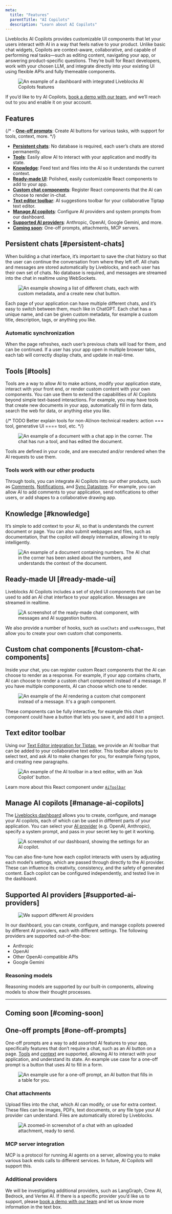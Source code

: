```yaml
---
meta:
  title: "Features"
  parentTitle: "AI Copilots"
  description: "Learn about AI Copilots"
---
```


Liveblocks AI Copilots provides customizable UI components that let your users
interact with AI in a way that feels native to your product. Unlike basic chat
widgets, Copilots are context-aware, collaborative, and capable of performing
real tasks—such as editing content, navigating your app, or answering
product-specific questions. They’re built for React developers, work with your
chosen LLM, and integrate directly into your existing UI using flexible APIs and
fully themeable components.

<Figure>
  <Image
    src="/assets/ai-copilots/full-dashboard.png"
    alt="An example of a dashboard with integrated Liveblocks AI Copilots features"
    width={768}
    height={512}
  />
</Figure>

<Banner type="info" title="Try AI Copilots">

If you’d like to try AI Copilots, [book a demo with our team](/contact/sales),
and we’ll reach out to you and enable it on your account.

</Banner>
 
## Features

{/* - **[One-off prompts](#one-off-prompts)**: Create AI buttons for various tasks, with support for tools, context, more. */}

- **[Persistent chats](#persistent-chats)**: No database is required, each
  user’s chats are stored permanently.
- **[Tools](#tools)**: Easily allow AI to interact with your application and
  modify its state.
- **[Knowledge](#knowledge)**: Feed text and files into the AI so it understands
  the current context.
- **[Ready-made UI](#ready-made-ui)**: Polished, easily customizable React
  components to add to your app.
- **[Custom chat components](#custom-chat-components)**: Register React
  components that the AI can choose to render in-chat.
- **[Text editor toolbar](#text-editor-toolbar)**: AI suggestions toolbar for
  your collaborative Tiptap text editor.
- **[Manage AI copilots](#manage-ai-copilots)**: Configure AI providers and
  system prompts from our dashboard.
- **[Supported AI providers](#supported-ai-providers)**: Anthropic, OpenAI,
  Google Gemini, and more.
- **[Coming soon](#coming-soon)**: One-off prompts, attachments, MCP servers.

## Persistent chats [#persistent-chats]

When building a chat interface, it’s important to save the chat history so that
the user can continue the conversation from where they left off. All chats and
messages are stored automatically by Liveblocks, and each user has their own set
of chats. No database is required, and messages are streamed into the chat in
realtime using WebSockets.

<Figure>
  <Image
    src="/assets/ai-copilots/multiple-chats.png"
    alt="An example showing a list of different chats, each with custom metadata, and a create new chat button."
    width={768}
    height={512}
  />
</Figure>

Each page of your application can have multiple different chats, and it’s easy
to switch between them, much like in ChatGPT. Each chat has a unique name, and
can be given custom metadata, for example a custom title, description, tags, or
anything you like.

### Automatic synchronization

When the page refreshes, each user’s previous chats will load for them, and can
be continued. If a user has your app open in multiple browser tabs, each tab
will correctly display chats, and update in real-time.

## Tools [#tools]

Tools are a way to allow AI to make actions, modify your application state,
interact with your front end, or render custom content with your own components.
You can use them to extend the capabilities of AI Copilots beyond simple
text-based interactions. For example, you may have tools that create new
documents in your app, automatically fill in form data, search the web for data,
or anything else you like.

{/* TODO Better explain tools for non-AI/non-technical readers: action === tool, generative UI ==== tool, etc. */}

<Figure>
  <Image
    src="/assets/ai-copilots/document-changes.png"
    alt="An example of a document with a chat app in the corner. The chat has run a tool, and has edited the document."
    width={768}
    height={512}
  />
</Figure>

Tools are defined in your code, and are executed and/or rendered when the AI
requests to use them.

### Tools work with our other products

Through tools, you can integrate AI Copilots into our other products, such as
[Comments](/docs/ready-made-features/comments),
[Notifications](/docs/ready-made-features/notifications), and
[Sync Datastore](/docs/platform/sync-datastore). For example, you can allow AI
to add comments to your application, send notifications to other users, or add
shapes to a collaborative drawing app.

## Knowledge [#knowledge]

It’s simple to add context to your AI, so that is understands the current
document or page. You can also submit webpages and files, such as documentation,
that the copilot will deeply internalize, allowing it to reply intelligently.

<Figure>
  <Image
    src="/assets/ai-copilots/context.png"
    alt="An example of a document containing numbers. The AI chat in the corner has been asked about the numbers, and understands the context of the document."
    width={768}
    height={512}
  />
</Figure>

## Ready-made UI [#ready-made-ui]

Liveblocks AI Copilots includes a set of styled UI components that can be used
to add an AI chat interface to your application. Messages are streamed in
realtime.

<Figure>
  <Image
    src="/assets/ai-copilots/floating-chat.png"
    alt="A screenshot of the ready-made chat component, with messages and AI suggestion buttons."
    width={768}
    height={512}
  />
</Figure>

We also provide a number of hooks, such as `useChats` and `useMessages`, that
allow you to create your own custom chat components.

## Custom chat components [#custom-chat-components]

Inside your chat, you can register custom React components that the AI can
choose to render as a response. For example, if your app contains charts, AI can
choose to render a custom chart component instead of a message. If you have
multiple components, AI can choose which one to render.

<Figure>
  <Image
    src="/assets/ai-copilots/custom-component.png"
    alt="An example of the AI rendering a custom chat component instead of a message. It's a graph component."
    width={768}
    height={512}
  />
</Figure>

These components can be fully interactive, for example this chart component
could have a button that lets you save it, and add it to a project.

## Text editor toolbar

Using our
[Text Editor integration for Tiptap](/docs/ready-made-features/text-editor/tiptap),
we provide an AI toolbar that can be added to your collaborative text editor.
This toolbar allows you to select text, and ask AI to make changes for you, for
example fixing typos, and creating new paragraphs.

<Figure>
  <Image
    src="/assets/ai-copilots/ai-toolbar.png"
    alt="An example of the AI toolbar in a text editor, with an 'Ask Copilot' button."
    width={768}
    height={512}
  />
</Figure>

Learn more about this React component under
[`AiToolbar`](/docs/api-reference/liveblocks-react-tiptap#AiToolbar)

## Manage AI copilots [#manage-ai-copilots]

The [Liveblocks dashboard](/dashboard) allows you to create, configure, and
manage your AI copilots, each of which can be used in different parts of your
application. You can select your [AI provider](#supported-ai-providers) (e.g.
OpenAI, Anthropic), specify a system prompt, and pass in your secret key to get
it working.

<Figure>
  <Image
    src="/assets/ai-copilots/dashboard-manage-copilot.png"
    alt="A screenshot of our dashboard, showing the settings for an AI copilot."
    width={768}
    height={512}
  />
</Figure>

You can also fine-tune how each copilot interacts with users by adjusting each
model’s settings, which are passed through directly to the AI provider. These
can influence its creativity, consistency, and the safety of generated content.
Each copilot can be configured independently, and tested live in the dashboard.

## Supported AI providers [#supported-ai-providers]

<Figure>
  <Image
    src="/assets/ai-copilots/providers.png"
    alt="We support different AI providers"
    width={768}
    height={512}
  />
</Figure>

In our dashboard, you can create, configure, and manage copilots powered by
different AI providers, each with different settings. The following providers
are supported out-of-the-box:

- Anthropic
- OpenAI
- Other OpenAI-compatible APIs
- Google Gemini

### Reasoning models

Reasoning models are supported by our built-in components, allowing models to
show their thought processes.

---

## Coming soon [#coming-soon]

## One-off prompts [#one-off-prompts]

One-off prompts are a way to add assorted AI features to your app, specifically
features that don’t require a chat, such as an AI button on a page.
[Tools](#tools) and [context](#knowledge) are supported, allowing AI to interact
with your application, and understand its state. An example use case for a
one-off prompt is a button that uses AI to fill in a form.

<Figure>
  <Image
    src="/assets/ai-copilots/one-off-prompts.png"
    alt="An example use for a one-off prompt, an AI button that fills in a table for you."
    width={768}
    height={512}
  />
</Figure>

### Chat attachments

Upload files into the chat, which AI can modify, or use for extra context. These
files can be images, PDFs, text documents, or any file type your AI provider can
understand. Files are automatically stored by Liveblocks.

<Figure>
  <Image
    src="/assets/ai-copilots/attachment.png"
    alt="A zoomed-in screenshot of a chat with an uploaded attachment, ready to send."
    width={768}
    height={512}
  />
</Figure>

### MCP server integration

MCP is a protocol for running AI agents on a server, allowing you to make
various back ends calls to different services. In future, AI Copilots will
support this.

### Additional providers

We will be investigating additional providers, such as LangGraph, Crew AI,
Bedrock, and Vertex AI. If there is a specific provider you’d like us to
support, please [book a demo with our team](/contact/sales) and let us know more
information in the text box.
